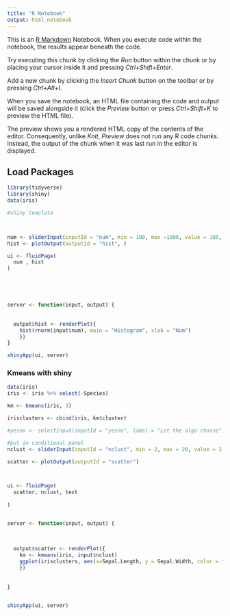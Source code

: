 ```yaml
---
title: "R Notebook"
output: html_notebook
---
```


This is an [R Markdown](http://rmarkdown.rstudio.com) Notebook. When you execute code within the notebook, the results appear beneath the code. 

Try executing this chunk by clicking the *Run* button within the chunk or by placing your cursor inside it and pressing *Ctrl+Shift+Enter*. 


Add a new chunk by clicking the *Insert Chunk* button on the toolbar or by pressing *Ctrl+Alt+I*.

When you save the notebook, an HTML file containing the code and output will be saved alongside it (click the *Preview* button or press *Ctrl+Shift+K* to preview the HTML file).

The preview shows you a rendered HTML copy of the contents of the editor. Consequently, unlike *Knit*, *Preview* does not run any R code chunks. Instead, the output of the chunk when it was last run in the editor is displayed.

## Load Packages
```r
library(tidyverse)
library(shiny)
data(iris)
```



```r
#shiny template



num <- sliderInput(inputId = "num", min = 100, max =1000, value = 100, label = "Choose")
hist <- plotOutput(outputId = "hist", )

ui <- fluidPage(
  num , hist
)





server <- function(input, output) {
  
  
  output$hist <- renderPlot({
    hist(rnorm(input$num), main = "Histogram", xlab = "Num")
    })
}

shinyApp(ui, server)


```
### Kmeans with shiny

```r
data(iris)
iris <- iris %>% select(-Species)

km <- kmeans(iris, 3)

irisclusters <- cbind(iris, km$cluster)

#yesno <- selectInput(inputId = "yesno", label = "Let the algo choose")

#put in conditional panel
nclust <- sliderInput(inputId = "nclust", min = 2, max = 20, value = 2, label = "Choose")

scatter <- plotOutput(outputId = "scatter")



ui <- fluidPage(
  scatter, nclust, text
  
)


server <- function(input, output) {
  
  
    
  output$scatter <- renderPlot({
    km <- kmeans(iris, input$nclust)
    ggplot(irisclusters, aes(x=Sepal.Length, y = Sepal.Width, color = factor(km$cluster))) + geom_point(size = 5) 
    })
  
  
}


shinyApp(ui, server)

```







